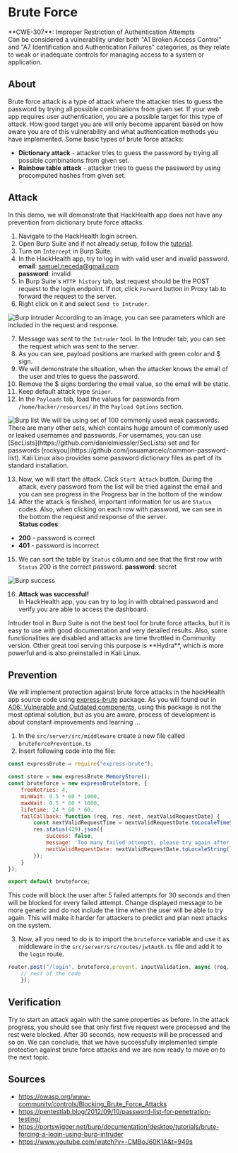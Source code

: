 
# Brute Force
<Callout type="warning" emoji="🔍">
  **CWE-307**: Improper Restriction of Authentication Attempts <br />
    Can be considered a vulnerability under both "A1 Broken Access Control" and "A7 Identification and Authentication Failures" categories, as they relate to weak or inadequate controls for managing access to a system or application.
</Callout>

## About
Brute force attack is a type of attack where the attacker tries to guess the password by trying all possible combinations from given set.
If your web app requires user authentication, you are a possible target for this type of attack.
How good target you are will only become apparent based on how aware you are of this vulnerability and what authentication methods you have implemented.
Some basic types of brute force attacks:
- **Dictionary attack** - attacker tries to guess the password by trying all possible combinations from given set.
- **Rainbow table attack** - attacker tries to guess the password by using precomputed hashes from given set.


## Attack
In this demo, we will demonstrate that HackHealth app does not have any prevention from dictionary brute force attacks.

1. Navigate to the HackHealth login screen.
2. Open Burp Suite and if not already setup, follow the [tutorial](/cybersecurity/tools/burpsuite).
3. Turn on `Intercept` in Burp Suite.
4. In the HackHealth app, try to log in with valid user and invalid password. <br/>
**email**: samuel.neceda@gmail.com <br/>
**password**: invalid <br/>
5. In Burp Suite\`s `HTTP history` tab, last request should be the POST request to the login endpoint.
If not, click `Forward` button in Proxy tab to forward the request to the server.
6. Right click on it and select `Send to Intruder`.
<Image src="/burpSuite/burp_intruder.png" alt="Burp intruder" width={1000} height={300}/>
According to an image, you can see parameters which are included in the request and response. <br/>

7. Message was sent to the `Intruder` tool. In the Intruder tab, you can see the request which was sent to the server.
8. As you can see, payload positions are marked with green color and $ sign.
9. We will demonstrate the situation, when the attacker knows the email of the user and tries to guess the password.
10. Remove the $ signs bordering the email value, so the email will be static.
11. Keep default attack type `Sniper`.
12. In the `Payloads` tab, load the values for passwords from `/home/hacker/resources/` in the `Payload Options` section.

<Image src="/burpSuite/burp_list.png" alt="Burp list" width={700} height={300}/>

<Callout emoji="💡">
    We will be using set of 100 commonly used weak passwords. There are many other sets, which contains huge amount of
    commonly used or leaked usernames and passwords.
    For usernames, you can use [SecLists](https://github.com/danielmiessler/SecLists) set and for passwords
    [rockyou](https://github.com/josuamarcelc/common-password-list). Kali Linux also provides some password dictionary
    files as part of its standard installation.
</Callout>

13. Now, we will start the attack. Click `Start Attack` button.
During the attack, every password from the list will be tried against the email and you can see progress in the Progress bar in the bottom of the window.
14. After the attack is finished, important information for us are `Status` codes. Also, when clicking on each row with password, we can see in the bottom the request and response of the server. <br />
**Status codes**:
- **200** - password is correct
- **401** - password is incorrect
15. We can sort the table by `Status` column and see that the first row with `Status` 200 is the correct password.
**password**: secret
<Image src="/burpSuite/burp_succ.png" alt="Burp success" width={1000} height={300}/>

16. **Attack was successful!** <br />
In HackHealth app, you can try to log in with obtained password and verify you are able to access the dashboard.

<Callout emoji="💡">
    Intruder tool in Burp Suite is not the best tool for brute force attacks, but it is easy to use with good
    documentation and very detailed results.
    Also, some functionalities are disabled and attacks are time throttled in Community version. Other great tool
    serving this purpose is **Hydra**, which is more powerful and is also preinstalled in Kali Linux.
</Callout>

## Prevention
We will implement protection against brute force attacks in the hackHealth app source code using [express-brute](https://www.npmjs.com/package/express-brute) package.
<Callout type="info" emoji="ℹ️">
    As you will found out in [A06: Vulnerable and Outdated components](/cybersecurity/a06/demo), using this package is
    not the most optimal solution, but as you are aware, process of development is about constant improvements and
    learning ...
</Callout>

1. In the `src/server/src/middleware` create a new file called `bruteforcePrevention.ts`
2. Insert following code into the file:
```js filename="bruteforcePrevention.ts" copy showLineNumbers
const expressBrute = require("express-brute");

const store = new expressBrute.MemoryStore();
const bruteforce = new expressBrute(store, {
    freeRetries: 4,
    minWait: 0.5 * 60 * 1000,
    maxWait: 0.5 * 60 * 1000,
    lifetime: 24 * 60 * 60,
    failCallback: function (req, res, next, nextValidRequestDate) {
        const nextValidRequestTime = nextValidRequestDate.toLocaleTimeString();
        res.status(429).json({
            success: false,
            message: 'Too many failed attempts, please try again after 30 seconds at ' + nextValidRequestTime,
            nextValidRequestDate: nextValidRequestDate.toLocaleString()
        });
    }
});

export default bruteforce;
```

This code will block the user after 5 failed attempts for 30 seconds and then will be blocked for every failed attempt.
<Callout emoji="💡">
    Change displayed message to be more generic and do not include the time when the user will be able to try again.
    This will make it harder for attackers to predict and plan next attacks on the system.
</Callout>

3. Now, all you need to do is to import the `bruteforce` variable and use it as middleware in the `src/server/src/routes/jwtAuth.ts` file and add it to the `login` route.
```js filename="jwtAuth.ts"  copy showLineNumbers
router.post("/login", bruteforce.prevent, inputValidation, async (req, res) => {
    // rest of the code
    });
```

## Verification
Try to start an attack again with the same properties as before. In the attack progress, you should see that only first five request were processed and the rest were blocked.
After 30 seconds, new requests will be processed and so on. We can conclude, that we have successfully implemented simple protection against brute force attacks and we are now ready to move on to the next topic.


## Sources
* https://owasp.org/www-community/controls/Blocking_Brute_Force_Attacks
* https://pentestlab.blog/2012/09/10/password-list-for-penetration-testing/
* https://portswigger.net/burp/documentation/desktop/tutorials/brute-forcing-a-login-using-burp-intruder
* https://www.youtube.com/watch?v=-CMBoJ60K1A&t=949s
